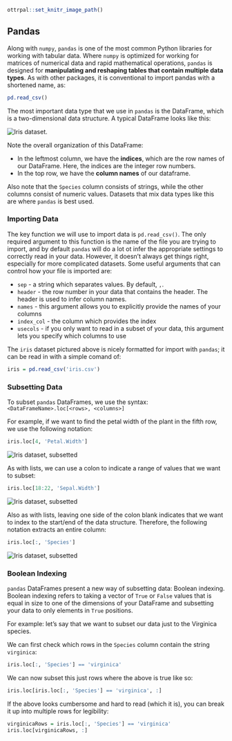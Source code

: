```r
ottrpal::set_knitr_image_path()
```

## Pandas

Along with `numpy`, `pandas` is one of the most common Python libraries for working with tabular data. Where `numpy` is optimized for working for matrices of numerical data and rapid mathematical operations, `pandas` is designed for **manipulating and reshaping tables that contain multiple data types**. As with other packages, it is conventional to import pandas with a shortened name, as:

```r
pd.read_csv()
```

The most important data type that we use in `pandas` is the DataFrame, which is a two-dimensional data structure. A typical DataFrame looks like this: 

<img src="img/iris.png" title="Iris dataset" alt="Iris dataset." style="display: block; margin: auto;" />

Note the overall organization of this DataFrame: 

* In the leftmost column, we have the **indices**, which are the row names of our DataFrame. Here, the indices are the integer row numbers.
* In the top row, we have the **column names** of our dataframe.  

Also note that the `Species` column consists of strings, while the other columns consist of numeric values. Datasets that mix data types like this are where `pandas` is best used. 

### Importing Data 

The key function we will use to import data is `pd.read_csv()`. The only required argument to this function is the name of the file you are trying to import, and by default `pandas` will do a lot ot infer the appropriate settings to correctly read in your data. However, it doesn't always get things right, especially for more complicated datasets. Some useful arguments that can control how your file is imported are:

* `sep` - a string which separates values. By default, `,`.
* `header` - the row number in your data that contains the header. The header is used to infer column names.
* `names` - this argument allows you to explicitly provide the names of your columns 
* `index_col` - the column which provides the index 
* `usecols` - if you only want to read in a subset of your data, this argument lets you specify which columns to use

The `iris` dataset pictured above is nicely formatted for import with `pandas`; it can be read in with a simple comand of:

```r
iris = pd.read_csv('iris.csv')
```

### Subsetting Data

To subset `pandas` DataFrames, we use the syntax: `<DataFrameName>.loc[<rows>, <columns>]`

For example, if we want to find the petal width of the plant in the fifth row, we use the following notation:

```r
iris.loc[4, 'Petal.Width']
```

<img src="img/subset1.png" title="Iris dataset, subsetted" alt="Iris dataset, subsetted" style="display: block; margin: auto;" />

As with lists, we can use a colon to indicate a range of values that we want to subset:

```r
iris.loc[18:22, 'Sepal.Width']
```

<img src="img/subset2.png" title="Iris dataset, subsetted" alt="Iris dataset, subsetted" style="display: block; margin: auto;" />

Also as with lists, leaving one side of the colon blank indicates that we want to index to the start/end of the data structure. Therefore, the following notation extracts an entire column: 

```r
iris.loc[:, 'Species']
```

<img src="img/subset3.png" title="Iris dataset, subsetted" alt="Iris dataset, subsetted" style="display: block; margin: auto;" />

### Boolean Indexing

`pandas` DataFrames present a new way of subsetting data: Boolean indexing. Boolean indexing refers to taking a vector of `True` or `False` values that is equal in size to one of the dimensions of your DataFrame and subsetting your data to only elements in `True` positions.

For example: let's say that we want to subset our data just to the Virginica species. 

We can first check which rows in the `Species` column contain the string `virginica`: 

```r
iris.loc[:, 'Species'] == 'virginica' 
``` 

We can now subset this just rows where the above is true like so: 

```r
iris.loc[iris.loc[:, 'Species'] == 'virginica', :]
``` 

If the above looks cumbersome and hard to read (which it is), you can break it up into multiple rows for legibility:

```r
virginicaRows = iris.loc[:, 'Species'] == 'virginica'
iris.loc[virginicaRows, :]
``` 







































































